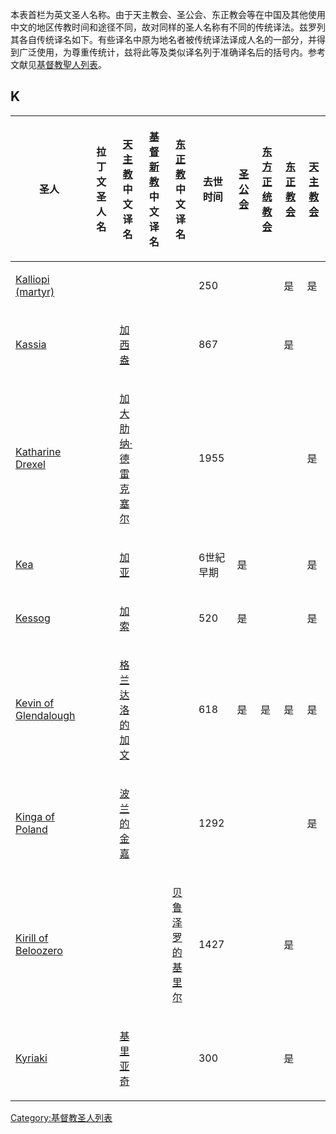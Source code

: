 本表首栏为英文圣人名称。由于天主教会、圣公会、东正教会等在中国及其他使用中文的地区传教时间和途径不同，故对同样的圣人名称有不同的传统译法。兹罗列其各自传统译名如下。有些译名中原为地名者被传统译法译成人名的一部分，并得到广泛使用，为尊重传统计，兹将此等及类似译名列于准确译名后的括号内。参考文献见[[基督教聖人列表|基督教聖人列表]]。

{{pageTOC|基督教聖人列表}}
== K ==
{| class="wikitable sortable" width="100%"
|-

! width=200 |圣人 
! width=100 |拉丁文圣人名<br />
! width=100 |[[天主教|天主教]]<br />中文译名<br />
! width=100 |[[基督新教|基督新教]]<br />中文译名<br />
! width=100 |[[东正教|东正教]]<br />中文译名<br />
! width=75 |去世时间<br />
! width=60 |[[圣公会|圣公会]]<br />
! width=60 |[[东方正统教会|东方正统教会]]<br />
! width=60 |[[东正教会|东正教会]]<br />
! width=60 |[[天主教会|天主教会]]<br />
|-
|[[Kalliopi_(martyr)|Kalliopi (martyr)]]|| || || || ||250|| || ||是||是
|-
|[[Kassia|Kassia]]|| ||[[加西盎|加西盎]]|| || ||867|| || ||是|| 
|-
|[[Katharine_Drexel|Katharine Drexel]]|| ||[[加大肋纳·德雷克塞尔|加大肋纳·德雷克塞尔]]|| || ||1955|| || || ||是
|-
|[[Saint_Kea|Kea]]|| ||[[圣加亚|加亚]]|| || ||6世紀早期||是|| || ||是
|-
|[[Kessog|Kessog]]|| ||[[加索|加索]]|| || ||520||是|| || ||是
|-
|[[Kevin_of_Glendalough|Kevin of Glendalough]]|| ||[[格兰达洛的加文|格兰达洛的加文]]|| || ||618||是||是||是||是
|-
|[[Kinga_of_Poland|Kinga of Poland]]|| ||[[波兰的金嘉|波兰的金嘉]]|| || ||1292|| || || ||是
|-
|[[Kirill_of_Beloozero|Kirill of Beloozero]]|| || || ||[[贝鲁泽罗的基里尔|贝鲁泽罗的基里尔]]||1427|| || ||是|| 
|-
|[[Kyriaki_(martyr)|Kyriaki]]|| ||[[基里亚奇_(殉道者)|基里亚奇]]|| || ||300|| || ||是|| 
|}


[[Category:基督教圣人列表|Category:基督教圣人列表]]